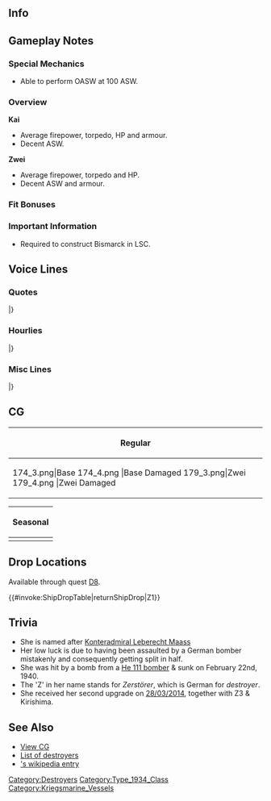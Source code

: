 ==Info==
{{KanmusuInfo|ID=174}}
{{KanmusuInfo|ID=174a}}
{{KanmusuInfo|ID=179}}

==Gameplay Notes==
===Special Mechanics===
* Able to perform OASW at 100 ASW.

===Overview===
'''Kai'''
* Average firepower, torpedo, HP and armour.  
* Decent ASW.

'''Zwei'''
* Average firepower, torpedo and HP.
* Decent ASW and armour.

===Fit Bonuses===
{{:{{BASEPAGENAME}}/Equipment Bonuses}}
{{clear}}

===Important Information===
* Required to construct Bismarck in LSC.

==Voice Lines==
===Quotes===
{{ShipquoteHeader}}
{{ShipquoteKai
|scenario = Introduction
|origin = Guten Morgen. 僕の名前はLeberecht Maass。Lebeでいいよ、うん。
|translation = Good morning. My name is Leberecht Maass. You can call me Lebe, yup.
|audio = Z1-Introduction.ogg
}}
{{ShipquoteKai
|scenario = Library
|origin = ドイツ生まれの駆逐艦、その本格的な大型駆逐艦の一番艦だよ。
高温高圧缶や機関部のシフト配置など、技術の国ならではの設計になっているんだ。
あまり外洋での艦隊戦は得意じゃないけど…頑張るよ！
|translation = I'm a German-born destroyer that was the 1st ship of the proper large destroyers.<ref>Germany had no destroyers remaining after World War 1. This meant that the Type 1934 were the first destroyers of the German Navy in World War 2.</ref>
My high-pressure steam boilers and shifted engine layout was a distinctive characteristic of the Country of Technology.<ref>She had a high-pressure steam boiler and engine layout that allowed her to hit 36 knots.</ref>
I'm not really good at naval battles on the open ocean but... I'll do my best!<ref>Due to her top-heavy design, she was forced to keep some fuel in reserve to act as ballast. This reduced her effective range to only 1,530 nmi. Also, the design of her bow meant that she got too wet in heavy seas; a common occurance in the Atlantic.</ref>
|audio = Z1-Library.ogg
}}
{{ShipquoteKai
|scenario = Secretary 1
|origin = Einen schönen tag！
|translation = Have a nice day!
|audio = Z1-Secretary_2.ogg
}}
{{ShipquoteKai
|scenario = Secretary 2
|origin = ん、何かな？僕はボイラーの整備をしたいんだけど。
|translation = Hmmm, what is it? I need to service my boilers.<ref>Her engine design was very complicated and the ships of her class experienced frequent breakdowns; requiring highly skilled crew to keep them running.</ref>
|audio = Z1-Secretary_1.ogg
}}
{{ShipquoteKai
|scenario = Secretary 3
|origin = 提督、何かな？それがこの国での挨拶なのかな。慣れるの少し大変そうだ。
|translation = What is it, Admiral? Is this some sort of greeting in this country? It's a bit hard to get used to.
|audio = Z1-Secretary_3.ogg
}}
{{ShipquoteKai
|scenario = Secretary Idle
|origin = んあ･･･あ･･･い、いや。退屈してるわけじゃないんだ、大丈夫だよ･･･うん。
|translation = *yawn*...Ah... N-no. I'm not bored at all, I'm fine... Yup.
|audio = Z1-Idle.ogg
}}
{{ShipquoteKai
|scenario = Secretary (Married)
|origin = 提督、いつも頑張ってるんだね。でも、無理はしないで。僕もいっしょだから。
|translation = You're always working hard, Admiral. But don't push yourself. I'm here for you after all.
|audio = Z1-Wedding_Line.ogg
}}
{{ShipquoteKai
|scenario = Wedding
|origin = 提督、なんで、そんなに真面目な顔をしてるの？…え？何この箱は…そ、そう。Danke。
|translation =Why do you have such a serious expression, Admiral? ...Eh? What's this box... I-I see. Thank you.
|audio = Z1-Wedding.ogg
}}
{{ShipquoteKai
|scenario = Player's Score
|origin = 報告を見るんだね。分析は大事だ
|translation = You want to see the report huh. Analysis is important.
|audio = Z1-Looking_At_Scores.ogg
}}
{{ShipquoteKai
|scenario = Joining the Fleet
|origin = 駆逐艦、Leberecht Maass、出撃するよ！
|translation = Destroyer, Leberecht Maass, sortieing!
|audio = Z1-Joining_A_Fleet.ogg
}}
{{ShipquoteKai
|scenario = Equipment 1
|origin = Danke!
|translation = Thanks!
|audio = Z1-Equipment_2.ogg
}}
{{ShipquoteKai
|scenario = Equipment 2
|origin = Danke, gut!
|translation = Thanks, this is good!
|audio = Z1-Equipment_1.ogg
}}
{{ShipquoteKai
|scenario = Equipment 3
|origin = 良いね。
|translation =This is good. 
|audio = Z1-Equipment_3.ogg
}}
{{ShipquoteKai
|scenario = Supply
|origin = Danke。助かるよ。
|translation = Thanks. This helps.
|audio = Z1-Supply.ogg
}}
{{ShipquoteKai
|scenario = Docking (Minor Damage)
|origin = やられちゃった。修理しないと。
|translation = I got beat up. I need to go for repairs.
|audio = Z1-Docking_Minor.ogg
}}
{{ShipquoteKai
|scenario = Docking (Major Damage)
|origin = Gute nacht.
|translation = Good night.
|audio = Z1-Docking_Major.ogg
}}
{{ShipquoteKai
|scenario = Construction
|origin = 提督、新しい仲間が来たみたいだ。
|translation = Looks like a new comrade has come, Admiral.
|audio = Z1-Construction.ogg
}}
{{ShipquoteKai
|scenario = Returning from Sortie
|origin = 作戦終了、だね。
|translation = Operation complete right.
|audio = Z1-Returning_From_Sortie.ogg
}}
{{ShipquoteKai
|scenario = Starting a Sortie
|origin = 通商破壊じゃなくて、艦隊決戦？…や、やれるさ！
|translation = Not commerce raiding but a decisive battle? ...I-I can do it!<ref>German destroyers were designed for raiding Allied shipping as opposed to Japanese destroyers which were designed to participate in the 'decisive battle' to crush the US navy.</ref>
|audio = Z1-Starting_A_Sortie.ogg
}}
{{ShipquoteKai
|scenario = Starting a Battle
|origin = 艦隊戦か…良し、行こう。
|translation = A naval battle huh... Alright, let's go.
|audio = Z1-Battle_Start.ogg
}}
{{ShipquoteKai
|scenario = Attack
|origin = 敵艦発見、攻撃開始。
|translation = Enemy ships spotted, beginning attack.
|audio = Z1-Attack.ogg
}}
{{ShipquoteKai
|scenario = Night Battle Attack
|origin = Feuer!
|translation = Fire!
|audio = Z1-Night_Attack.ogg
}}
{{ShipquoteKai
|scenario = Night Battle
|origin = 夜戦か？行ってみる。
|translation = Night battle huh? I'll give it a shot.
|audio = Z1-Night_Battle.ogg
}}
{{ShipquoteKai
|scenario = MVP
|origin = 僕が一番活躍したの？そうか…良かった、うん。
|translation = I had the greatest achievements? I see... that's good. Yup.
|audio = Z1-MVP.ogg
}}
{{ShipquoteKai
|scenario = Minor Damage 1
|origin = うあっ！
|translation = Whoa!
|audio = Z1-Minor_Damage_1.ogg
}}
{{ShipquoteKai
|scenario = Minor Damage 2
|origin = や、やられたっ。
|translation = Th-they got me~
|audio = Z1-Minor_Damage_2.ogg
}}
{{ShipquoteKai
|scenario = Major Damage
|origin = 機関部は大丈夫、まだ航行できる。
|translation = My engines are fine, I can still move.
|audio = Z1-Major_Damage.ogg
}}
{{ShipquoteKai
|scenario = Sunk
|origin = 僕もまた、沈むのか。でも、今度は…艦隊戦だから。
|translation = I'm sinking again huh. But at least... it was a naval battle this time.<ref>She was sunk by friendly fire whil on a mission to intercept British fishing vessels in [https://en.wikipedia.org/wiki/Operation_Wikinger Operation Wikinger].</ref>
|audio = Z1-Sunk.ogg
}}
|} <references/>

{{clear}}

===Hourlies===
{{ShipquoteHeader | type = hourly}}
{{ShipquoteKai
|scenario = 00:00 
|origin = 零時。新しい一日だね。
|translation = 12 o'clock. It's a new day.
|audio = Z1-00.ogg
}}
{{ShipquoteKai
|scenario = 01:00 
|origin = １時。そろそろ眠いかな。
|translation = 1 o'clock. I'm getting sleepy now.
|audio = Z1-01.ogg
}}
{{ShipquoteKai
|scenario = 02:00 
|origin = ２時。Maxはちゃんとやってるかな。
|translation = 2 o'clock. I wonder if Max is working properly.
|audio = Z1-02.ogg
}}
{{ShipquoteKai
|scenario = 03:00 
|origin = ３時。んぁ･･･提督は眠くないの？そうなんだ、凄いね。
|translation = 3 o'clock. Hey... aren't you sleepy, Admiral? I see, that's amazing.
|audio = Z1-03.ogg
}}
{{ShipquoteKai
|scenario = 04:00 
|origin = ４時。そろそろ朝に成るね。
|translation = 4 o'clock. Morning is almost here.
|audio = Z1-04.ogg
}}
{{ShipquoteKai
|scenario = 05:00 
|origin = ５時。朝だね、新しい任務をこなしてゆこう。
|translation = 5 o'clock. It's morning, the missions have reset.
|audio = Z1-05.ogg
}}
{{ShipquoteKai
|scenario = 06:00 
|origin = Guten morgen。６時。提督、おはようございます。
|translation = Good morning. 6 o'clock. Good morning, Admiral.
|audio = Z1-06.ogg
}}
{{ShipquoteKai
|scenario = 07:00 
|origin = ７時。朝食の時間だね、僕が用意するね。
|translation = 7 o'clock. It's time for breakfast, I'll go prepare it.
|audio = Z1-07.ogg
}}
{{ShipquoteKai
|scenario = 08:00 
|origin = ８時。提督、Nuremberg suasageはどうでした？美味しかった？
|translation = 8 o'clock. How are the Nuremberg Sausages, Admiral? Are they delicious?<ref>The town of Nuremberg is [https://www.bavaria.by/german-sausages-original-nuremberg-rostbratwurst%20- famous for sausages].</ref>
|audio = Z1-08.ogg
}}
{{ShipquoteKai
|scenario = 09:00 
|origin = ９時。そろそろ本格活動だね。
|translation = 9 o'clock. It's almost time for full-scale operations.
|audio = Z1-09.ogg
}}
{{ShipquoteKai
|scenario = 10:00 
|origin = １０時。そろそろ出撃だね。でも、機雷には気を付けないと。
|translation = 10 o'clock. We're sortieing soon. But we need to be careful of mines.<ref>She and her flotilla sailed into a a British minefield on her last mission. This resulted in the sinking of Z3.</ref>
|audio = Z1-10.ogg
}}
{{ShipquoteKai
|scenario = 11:00 
|origin = １１時。漁船と敵艦は間違えないよ、うん。もちろん。
|translation = 11 o'clock. I won't mix up fishing vessels and enemy ships. Yup, of course.
|audio = Z1-11.ogg
}}
{{ShipquoteKai
|scenario = 12:00 
|origin = １２時。お昼です。お昼は何が良いかな、提督？
|translation = 12 o'clock. It's noon. What do you want for lunch, Admiral?
|audio = Z1-12.ogg
}}
{{ShipquoteKai
|scenario = 13:00 
|origin = １３時です。Maxは無事にやってるかな、ちょっと心配。
|translation = 1 o'clock. I wonder if Max is doing well. I'm a bit worried.<ref>Z3 hit a mine while attempting to rescue Z1.</ref>
|audio = Z1-13.ogg
}}
{{ShipquoteKai
|scenario = 14:00 
|origin = １４時です。演習も大事だよね。北海でも演習したよ、うん。
|translation = It's 2 o'clock. Exercises are important too. We also had exercies in the North Sea, yup.
|audio = Z1-14.ogg
}}
{{ShipquoteKai
|scenario = 15:00 
|origin = １５時。凌波性の話･･･うーん、どうなんだろう。
|translation = 3 o'clock. Talking about seaworthiness... Yeah, I wonder about it.<ref>She had problems with stability and operating in heavy seas.</ref>
|audio = Z1-15.ogg
}}
{{ShipquoteKai
|scenario = 16:00 
|origin = １６時。大丈夫、やれてるよ。
|translation = 4 o'clock. I'm fine, I can do this.
|audio = Z1-16.ogg
}}
{{ShipquoteKai
|scenario = 17:00 
|origin = １７時。少し暗くなってきたね、うん。
|translation = 5 o'clock. It's getting a bit dark, yup.
|audio = Z1-17.ogg
}}
{{ShipquoteKai
|scenario = 18:00 
|origin = １８時。夕食は何にしましょう？
|translation = 6 o'clock. What shall we have for dinner?
|audio = Z1-18.ogg
}}
{{ShipquoteKai
|scenario = 19:00 
|origin = Sauerkrautにeisbein、どう？提督、美味しい？あ、１９時です。
|translation = How is the sauerkraut and eisbein? Is it delicious, Admiral? Ah, it's 7 o'clock.<ref>[https://en.wikipedia.org/wiki/Sauerkraut Sauerkraut] is fermented cabbage that is usually eaten with [https://en.wikipedia.org/wiki/Eisbein eisbein], pickled ham hock.</ref>
|audio = Z1-19.ogg
}}
{{ShipquoteKai
|scenario = 20:00 
|origin = ２０時。お腹一杯になったね、うん。
|translation = 8 o'clock. I'm full now, yup.
|audio = Z1-20.ogg
}}
{{ShipquoteKai
|scenario = 21:00 
|origin = ２１時。そろそろ夜戦時間だね。僕あんまり得意じゃないな。
|translation = 9 o'clock. Almost time for night battles. I'm not very good at them.
|audio = Z1-21.ogg
}}
{{ShipquoteKai
|scenario = 22:00 
|origin = ２２時。凄いね、ここのみんなは本当に夜戦が好きなんだね。びっくりだ。
|translation = 10 o'clock. That's amazing, everyone here really loves night battles. I'm surprised.
|audio = Z1-22.ogg
}}
{{ShipquoteKai
|scenario = 23:00 
|origin = ２３時。提督、今日もお疲れだったね。また明日もガンバろ。
|translation = 11 o'clock. Thanks for your hard work today, Admiral. Let's work hard tomorrow too.
|audio = Z1-23.ogg
}}
|} <references/>

{{clear}}

===Misc Lines===
{{SeasonalHeaderOld}}
{{SeasonalQuote
|scenario = [[Fall 2020 Event]]
|origin = 敵艦発見。攻撃開始。
|translation =	Enemy ships spotted. Begin the attack.
|audio = Ship_Voice_Z1_Zwei_Fall_2020_Event_Friend_Fleet_1.mp3
|notes = Friend Fleet 1
}}
|}<references/>

{{clear}}

==CG==
{| class="mw-collapsible mw-collapsed wikitable" style="width: 100%;"
!Regular
|-
|<gallery>
174_3.png|Base
174_4.png |Base Damaged
179_3.png|Zwei
179_4.png |Zwei Damaged
</gallery>
|}

{| class="mw-collapsible mw-collapsed wikitable" style="width: 100%;"
!Seasonal
|-
|<gallery>
174_Z1_Oktoberfest.png |[[ Game_Updates/2015/September_20th |Oktoberfest 2015]]
174_Z1_Oktoberfest_Dmg.png ||[[ Game_Updates/2015/September_20th |Oktoberfest 2015 Damaged]]
Z1_Summer_2017.png|[[Seasonal/Summer_2017|Summer 2017]]
Z1_Summer_2017_Dmg.png ||[[Seasonal/Summer_2017|Summer 2017 Damaged]]
</gallery>
|}

==Drop Locations==
Available through quest [[Quests#D8|D8]].

{{#invoke:ShipDropTable|returnShipDrop|Z1}}

==Trivia==
* She is named after [https://en.wikipedia.org/wiki/Leberecht_Maass Konteradmiral Leberecht Maass]
* Her low luck is due to having been assaulted by a German bomber mistakenly and consequently getting split in half. 
* She was hit by a bomb from a [[wikipedia:Heinkel_He_111 Heinkel|He 111 bomber]] & sunk on February 22nd, 1940.
* The 'Z' in her name stands for ''Zerstörer'', which is German for ''destroyer''.
* She received her second upgrade on [[Game Updates/2014/March 28th|28/03/2014]], together with Z3 & Kirishima.

==See Also==
*[[{{PAGENAMEE}}/Gallery|View {{PAGENAME}} CG]]
*[[EliteDD|List of destroyers]]
*[[wikipedia:German destroyer Z1 Leberecht Maass|{{PAGENAME}}'s wikipedia entry]]
{{Shiplist}}
[[Category:Destroyers]]
[[Category:Type_1934_Class]]
[[Category:Kriegsmarine_Vessels]]